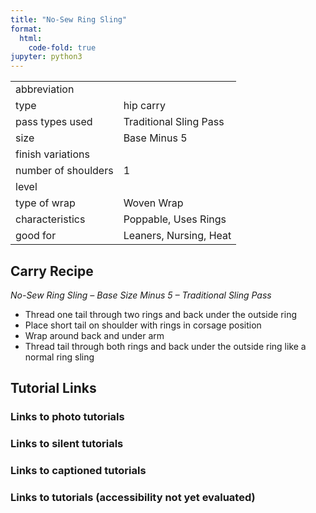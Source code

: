 ```yaml
---
title: "No-Sew Ring Sling"
format:
  html:
    code-fold: true
jupyter: python3
---
```


| | 
|---|---
|abbreviation	|
|type	|hip carry
|pass types used	|Traditional Sling Pass
|size	|Base Minus 5
|finish variations|	
|number of shoulders	|1
|level	|
|type of wrap	|Woven Wrap
|characteristics	|Poppable, Uses Rings
|good for	|Leaners, Nursing, Heat

## Carry Recipe
_No-Sew Ring Sling – Base Size Minus 5 – Traditional Sling Pass_

- Thread one tail through two rings and back under the outside ring
- Place short tail on shoulder with rings in corsage position
- Wrap around back and under arm
- Thread tail through both rings and back under the outside ring like a normal ring sling

## Tutorial Links
### Links to photo tutorials
### Links to silent tutorials
### Links to captioned tutorials
### Links to tutorials (accessibility not yet evaluated)
